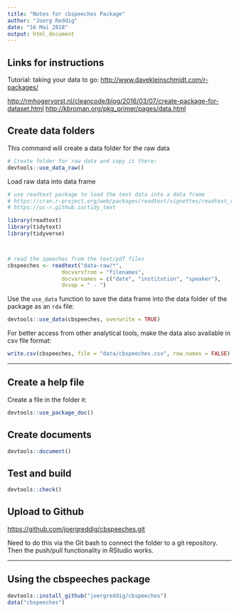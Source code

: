 ```yaml
---
title: "Notes for cbspeeches Package"
author: "Joerg Reddig"
date: "16 Mai 2018"
output: html_document
---
```



## Links for instructions

Tutorial: taking your data to go: <http://www.davekleinschmidt.com/r-packages/>

<http://rmhogervorst.nl/cleancode/blog/2016/03/07/create-package-for-dataset.html>
<http://kbroman.org/pkg_primer/pages/data.html>




## Create data folders

This command will create a data folder for the raw data

```r
# Create folder for raw data and copy it there:
devtools::use_data_raw()

```


Load raw data into data frame

```r

# use readtext package to load the text data into a data frame
# https://cran.r-project.org/web/packages/readtext/vignettes/readtext_vignette.html
# https://uc-r.github.io/tidy_text

library(readtext)
library(tidytext)
library(tidyverse)



# read the speeches from the text/pdf files
cbspeeches <- readtext("data-raw/*",
                 docvarsfrom = "filenames", 
                 docvarnames = c("date", "institution", "speaker"),
                 dvsep = " - ")

```


Use the `use_data` function to save the data frame into the data folder of the package as an `rda` file:

```r
devtools::use_data(cbspeeches, overwrite = TRUE)

```


For better access from other analytical tools, make the data also available in csv file format: 

```r
write.csv(cbspeeches, file = "data/cbspeeches.csv", row.names = FALSE)
```



----------------------------------

## Create a help file

Create a file in the folder `R`:


```r
devtools::use_package_doc()
```


## Create documents

```r
devtools::document()
```



## Test and build

```r
devtools::check()
```




## Upload to Github

<https://github.com/joergreddig/cbspeeches.git>

Need to do this via the Git bash to connect the folder to a git repository. Then the push/pull functionality in RStudio works. 



----------------------------------

## Using the cbspeeches package


```r

devtools::install_github("joergreddig/cbspeeches")
data("cbspeeches")

```

